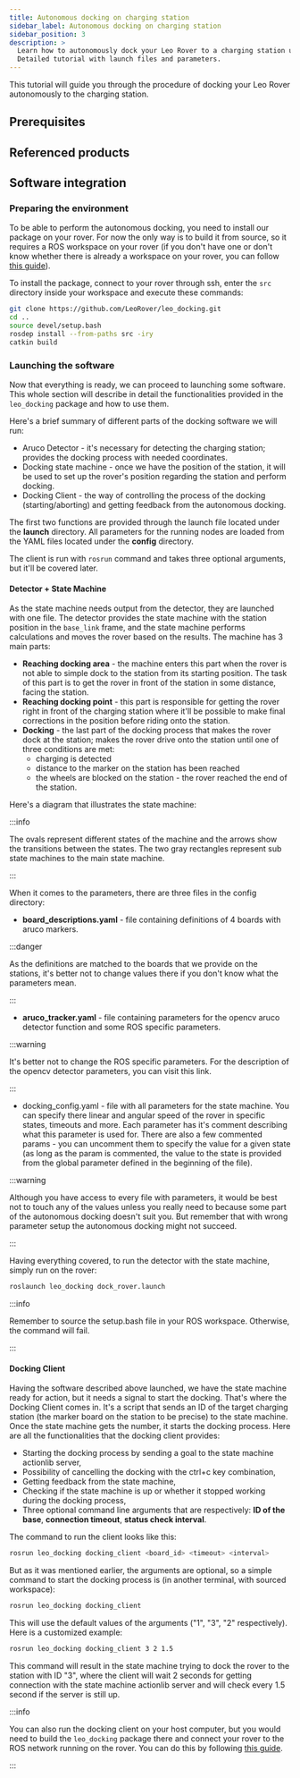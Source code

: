 ```yaml
---
title: Autonomous docking on charging station
sidebar_label: Autonomous docking on charging station
sidebar_position: 3
description: >
  Learn how to autonomously dock your Leo Rover to a charging station using ROS.
  Detailed tutorial with launch files and parameters.
---
```


This tutorial will guide you through the procedure of docking your Leo Rover
autonomously to the charging station.

## Prerequisites

<LinkButton to="/docs/leo-rover/guides/ssh" title="Connect via SSH" />
<LinkButton
  to="/docs/leo-rover/advanced-guides/ros-development"
  title="ROS development"
/>

## Referenced products

<LinkButton
  to="https://www.leorover.tech/shop/charging-station"
  title="Charging station - Leo Rover store"
  icon="🛒"
/>

## Software integration

### Preparing the environment

To be able to perform the autonomous docking, you need to install our package on
your rover. For now the only way is to build it from source, so it requires a
ROS workspace on your rover (if you don't have one or don't know whether there
is already a workspace on your rover, you can follow
[this guide](/docs/leo-rover/advanced-guides/ros-development#building-additional-ros-packages)).

To install the package, connect to your rover through ssh, enter the `src`
directory inside your workspace and execute these commands:

```bash
git clone https://github.com/LeoRover/leo_docking.git
cd ..
source devel/setup.bash
rosdep install --from-paths src -iry
catkin build
```

### Launching the software

Now that everything is ready, we can proceed to launching some software. This
whole section will describe in detail the functionalities provided in the
`leo_docking` package and how to use them.

Here's a brief summary of different parts of the docking software we will run:

- Aruco Detector - it's necessary for detecting the charging station; provides
  the docking process with needed coordinates.
- Docking state machine - once we have the position of the station, it will be
  used to set up the rover's position regarding the station and perform docking.
- Docking Client - the way of controlling the process of the docking
  (starting/aborting) and getting feedback from the autonomous docking.

The first two functions are provided through the launch file located under the
**launch** directory. All parameters for the running nodes are loaded from the
YAML files located under the **config** directory.

The client is run with `rosrun` command and takes three optional arguments, but
it'll be covered later.

#### Detector + State Machine

As the state machine needs output from the detector, they are launched with one
file. The detector provides the state machine with the station position in the
`base_link` frame, and the state machine performs calculations and moves the
rover based on the results. The machine has 3 main parts:

- **Reaching docking area** - the machine enters this part when the rover is not
  able to simple dock to the station from its starting position. The task of
  this part is to get the rover in front of the station in some distance, facing
  the station.
- **Reaching docking point** - this part is responsible for getting the rover
  right in front of the charging station where it'll be possible to make final
  corrections in the position before riding onto the station.
- **Docking** - the last part of the docking process that makes the rover dock
  at the station; makes the rover drive onto the station until one of three
  conditions are met:
  - charging is detected
  - distance to the marker on the station has been reached
  - the wheels are blocked on the station - the rover reached the end of the
    station.

Here's a diagram that illustrates the state machine:

<ImageZoom
  src="/img/docs_images/leo-rover/integrations/docking-software/docking-software-state-machine.webp"
  width="946"
  height="907"
/>

:::info

The ovals represent different states of the machine and the arrows show the
transitions between the states. The two gray rectangles represent sub state
machines to the main state machine.

:::

When it comes to the parameters, there are three files in the config directory:

- **board_descriptions.yaml** - file containing definitions of 4 boards with
  aruco markers.

:::danger

As the definitions are matched to the boards that we provide on the stations,
it's better not to change values there if you don't know what the parameters
mean.

:::

- **aruco_tracker.yaml** - file containing parameters for the opencv aruco
  detector function and some ROS specific parameters.

:::warning

It's better not to change the ROS specific parameters. For the description of
the opencv detector parameters, you can visit this link.

:::

- docking_config.yaml - file with all parameters for the state machine. You can
  specify there linear and angular speed of the rover in specific states,
  timeouts and more. Each parameter has it's comment describing what this
  parameter is used for. There are also a few commented params - you can
  uncomment them to specify the value for a given state (as long as the param is
  commented, the value to the state is provided from the global parameter
  defined in the beginning of the file).

:::warning

Although you have access to every file with parameters, it would be best not to
touch any of the values unless you really need to because some part of the
autonomous docking doesn't suit you. But remember that with wrong parameter
setup the autonomous docking might not succeed.

:::

Having everything covered, to run the detector with the state machine, simply
run on the rover:

```bash
roslaunch leo_docking dock_rover.launch
```

:::info

Remember to source the setup.bash file in your ROS workspace. Otherwise, the
command will fail.

:::

#### Docking Client

Having the software described above launched, we have the state machine ready
for action, but it needs a signal to start the docking. That's where the Docking
Client comes in. It's a script that sends an ID of the target charging station
(the marker board on the station to be precise) to the state machine. Once the
state machine gets the number, it starts the docking process. Here are all the
functionalities that the docking client provides:

- Starting the docking process by sending a goal to the state machine actionlib
  server,
- Possibility of cancelling the docking with the ctrl+c key combination,
- Getting feedback from the state machine,
- Checking if the state machine is up or whether it stopped working during the
  docking process,
- Three optional command line arguments that are respectively: **ID of the
  base**, **connection timeout**, **status check interval**.

The command to run the client looks like this:

```bash
rosrun leo_docking docking_client <board_id> <timeout> <interval>
```

But as it was mentioned earlier, the arguments are optional, so a simple command
to start the docking process is (in another terminal, with sourced workspace):

```bash
rosrun leo_docking docking_client
```

This will use the default values of the arguments ("1", "3", "2" respectively).
Here is a customized example:

```bash
rosrun leo_docking docking_client 3 2 1.5
```

This command will result in the state machine trying to dock the rover to the
station with ID "3", where the client will wait 2 seconds for getting connection
with the state machine actionlib server and will check every 1.5 second if the
server is still up.

:::info

You can also run the docking client on your host computer, but you would need to
build the `leo_docking` package there and connect your rover to the ROS network
running on the rover. You can do this by following
[this guide](/docs/leo-rover/advanced-guides/ros-development#connecting-another-computer-to-ros-network).

:::
